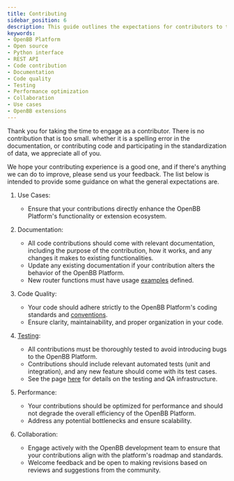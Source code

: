 ```yaml
---
title: Contributing
sidebar_position: 6
description: This guide outlines the expectations for contributors to the OpenBB Platform. It covers aspects such as use cases, documentation, code quality, testing, performance, and collaboration. Whether you're enhancing functionality, building extensions, or contributing code.
keywords:
- OpenBB Platform
- Open source
- Python interface
- REST API
- Code contribution
- Documentation
- Code quality
- Testing
- Performance optimization
- Collaboration
- Use cases
- OpenBB extensions
---
```



<HeadTitle title="Contributing - Developer Guide | OpenBB Platform Docs" />

Thank you for taking the time to engage as a contributor. There is no contribution that is too small.
whether it is a spelling error in the documentation, or contributing code and participating in the
standardization of data, we appreciate all of you.

We hope your contributing experience is a good one, and if there's anything we can do to improve, please send us your feedback.
The list below is intended to provide some guidance on what the general expectations are.

1. Use Cases:
   - Ensure that your contributions directly enhance the OpenBB Platform's functionality or extension ecosystem.

2. Documentation:
   - All code contributions should come with relevant documentation, including the purpose of the contribution, how it works, and any changes it makes to existing functionalities.
   - Update any existing documentation if your contribution alters the behavior of the OpenBB Platform.
   - New router functions must have usage [examples](/platform/user_guides/add_command_examples) defined.

3. Code Quality:
   - Your code should adhere strictly to the OpenBB Platform's coding standards and [conventions](architecture_overview).
   - Ensure clarity, maintainability, and proper organization in your code.

4. [Testing](tests):
   - All contributions must be thoroughly tested to avoid introducing bugs to the OpenBB Platform.
   - Contributions should include relevant automated tests (unit and integration), and any new feature should come with its test cases.
   - See the page [here](tests) for details on the testing and QA infrastructure.

5. Performance:
   - Your contributions should be optimized for performance and should not degrade the overall efficiency of the OpenBB Platform.
   - Address any potential bottlenecks and ensure scalability.

6. Collaboration:
   - Engage actively with the OpenBB development team to ensure that your contributions align with the platform's roadmap and standards.
   - Welcome feedback and be open to making revisions based on reviews and suggestions from the community.
